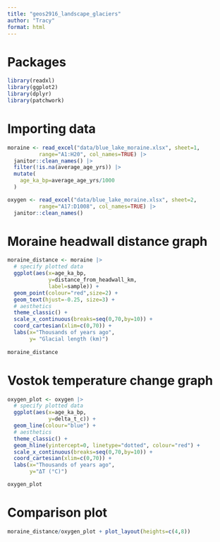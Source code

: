 ```yaml
---
title: "geos2916_landscape_glaciers"
author: "Tracy"
format: html
---
```

# Packages

```r
library(readxl)
library(ggplot2)
library(dplyr)
library(patchwork)
```

# Importing data

```r
moraine <- read_excel("data/blue_lake_moraine.xlsx", sheet=1,
          range="A1:H20", col_names=TRUE) |>
  janitor::clean_names() |>
  filter(!is.na(average_age_yrs)) |>
  mutate(
    age_ka_bp=average_age_yrs/1000
  )

oxygen <- read_excel("data/blue_lake_moraine.xlsx", sheet=2,
          range="A17:D1008", col_names=TRUE) |>
  janitor::clean_names()
```

# Moraine headwall distance graph

```r
moraine_distance <- moraine |>
  # specify plotted data
  ggplot(aes(x=age_ka_bp,
             y=distance_from_headwall_km,
             label=sample)) +
  geom_point(colour="red",size=2) +
  geom_text(hjust=-0.25, size=3) +
  # aesthetics
  theme_classic() +
  scale_x_continuous(breaks=seq(0,70,by=10)) +
  coord_cartesian(xlim=c(0,70)) +
  labs(x="Thousands of years ago",
       y= "Glacial length (km)")
  
moraine_distance
```

# Vostok temperature change graph

```r
oxygen_plot <- oxygen |> 
  # specify plotted data
  ggplot(aes(x=age_ka_bp,
             y=delta_t_c)) +
  geom_line(colour="blue") +
  # aesthetics
  theme_classic() +
  geom_hline(yintercept=0, linetype="dotted", colour="red") +
  scale_x_continuous(breaks=seq(0,70,by=10)) +
  coord_cartesian(xlim=c(0,70)) +
  labs(x="Thousands of years ago",
       y="ΔT (°C)")

oxygen_plot
```

# Comparison plot

```r
moraine_distance/oxygen_plot + plot_layout(heights=c(4,8))
```

